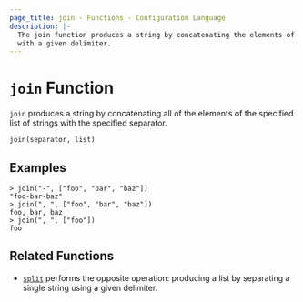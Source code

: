 ```yaml
---
page_title: join - Functions - Configuration Language
description: |-
  The join function produces a string by concatenating the elements of a list
  with a given delimiter.
---
```


# `join` Function

`join` produces a string by concatenating all of the elements of the specified
list of strings with the specified separator.

```hcl
join(separator, list)
```

## Examples

```
> join("-", ["foo", "bar", "baz"])
"foo-bar-baz"
> join(", ", ["foo", "bar", "baz"])
foo, bar, baz
> join(", ", ["foo"])
foo
```

## Related Functions

* [`split`](/terraform/language/functions/split) performs the opposite operation: producing a list
  by separating a single string using a given delimiter.

